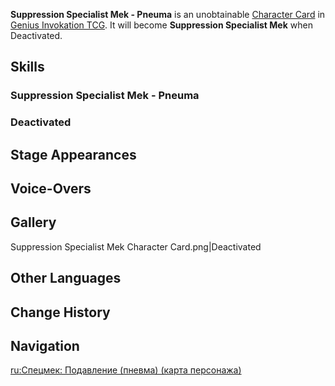 {{About|the [[Character Card]]|the [[Common Enemy]]|Suppression Specialist Mek}}
{{Genius Invokation TCG Infobox
|id          = 003704
|title       = Suppression Specialist Mek - Pneuma
|image       = Suppression Specialist Mek - Pneuma Character Card.png
|type        = Character Card
|health      = 10
|element     = Dendro
|faction     = Monster
|weapon      = Other Weapons
|source1     = 
|features    = Suppression Specialist Mek
}}
'''Suppression Specialist Mek - Pneuma''' is an unobtainable [[Character Card]] in [[Genius Invokation TCG]]. It will become '''Suppression Specialist Mek''' when Deactivated.

==Skills==
===Suppression Specialist Mek - Pneuma===
{{Genius Invokation TCG Skills Table|Suppression Specialist Mek - Pneuma}}
===Deactivated===
{{Genius Invokation TCG Skills Table|Suppression Specialist Mek}}

==Stage Appearances==
{{Genius Invokation TCG Stage Appearances}}

==Voice-Overs==
{{VO/Enemy
|enemy                   = Ruggieroranged (Character Card)
|vo_01_00_title          = Character Select
|vo_01_01_tx_en          = {{A|vo gcg monster ruggieroranged selectonstage 01.ogg}}

|vo_02_00_title          = Defeated
|vo_02_01_tx_en          = {{A|vo gcg monster ruggieroranged die 01.ogg}}
}}

==Gallery==
<gallery>
Suppression Specialist Mek Character Card.png|Deactivated
</gallery>

==Other Languages==
{{Other Languages
|en      = Suppression Specialist Mek - Pneuma
|zhs     = 压制特化型机关・芒
|zhs_rm  = 
|zht     = 壓制特化型機關・芒
|zht_rm  = 
|zh_tl   = 
|ja      = 制圧特化型マシナリー・プネウマ
|ja_rm   = 
|ja_tl   = 
|ko      = 제압 특화 타입 장치・프뉴마
|ko_rm   = 
|ko_tl   = 
|es      = Mecaespecialista Inhibidor - Pneuma
|es_tl   = Inhibitor Specialist Mek - Pneuma
|fr      = Mek suppressif - Pneuma
|fr_tl   = Suppressive Mek - Pneuma
|ru      = Спецмек: Подавление (пневма)
|ru_tl   = 
|th      = จักรกลปราบปราม - วิญญาณ
|th_rm   = 
|th_tl   = 
|vi      = Robot Áp Chế Chuyên Dụng - Pneuma
|vi_tl   = 
|de      = Mecha &ndash; Typ: Unterdrückungsspezialist &ndash; Pneuma
|de_tl   = Mek – Type: Suppression Specialist – Pneuma
|id      = Suppression Specialist Mek - Pneuma
|pt      = Mecassupressor - Pneuma
|pt_tl   = 
|tr      = Baskılama Uzmanı Meka - Ruh
|tr_tl   = 
|it      = Meka soppressore specializzato - Pneuma
|it_tl   = 
}}

==Change History==
{{Change History|4.3}}

==Navigation==
{{Genius Invokation TCG Navbox|Character Card Unobtainable}}

[[ru:Спецмек: Подавление (пневма) (карта персонажа)]]